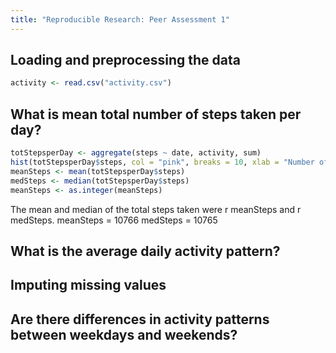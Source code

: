 ```yaml
---
title: "Reproducible Research: Peer Assessment 1"
---
```



## Loading and preprocessing the data

```r
activity <- read.csv("activity.csv")
```

## What is mean total number of steps taken per day?

```r
totStepsperDay <- aggregate(steps ~ date, activity, sum)
hist(totStepsperDay$steps, col = "pink", breaks = 10, xlab = "Number of steps taken per day", main = "Histogram of Steps Taken Per Day")
meanSteps <- mean(totStepsperDay$steps)
medSteps <- median(totStepsperDay$steps)
meanSteps <- as.integer(meanSteps)
```

The mean and median of the total steps taken were r meanSteps and r medSteps.
meanSteps = 10766
medSteps = 10765

## What is the average daily activity pattern?




## Imputing missing values



## Are there differences in activity patterns between weekdays and weekends?
